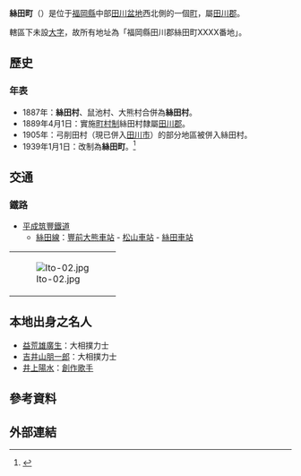 {{日本町村
| 自治體名=絲田
| 町村=町
| 圖像=[[File:Heichiku_Buzen_Okuma_Station_2.jpg|240px]]
| 圖像說明=[[豐前大熊站|豐前大熊站]]
| 町村章=
| 日文原名=糸田町
| 平假名=いとだまち
| 羅馬字拼音=Itoda-machi
| 都道府縣=福岡縣
| 支廳=
| 郡=田川郡
| 編號=40604-0
| 面積=8.04
| 邊界未定=有
| 人口=9,682
| 統計時間=2010年3月1日
| 自治體=[[田川市|田川市]]、[[福智町|福智町]]、[[飯塚市|飯塚市]]
| 樹=[[銀杏|銀杏]]、[[茶梅|茶梅]]
| 花=[[菊花|菊花]]
| 鳥=
| 其他象徵物=
| 其他象徵=
| 議員數=14
| 郵遞區號=821-1392
| 所在地=田川郡絲田町1975番地1<br>[[File:Itoda_town_office.jpg|210px]]
| 電話號碼=947-26-1231
| 外部連結=http://www.town.itoda.lg.jp/
| 經度=
| 緯度=
| 地圖=[[File:Itoda_in_Fukuoka_Prefecture.png|250px]]
| 註記=人口：[http://www.pref.fukuoka.lg.jp/dataweb/search-1-10041.html 福岡縣官方網頁]
}}
'''絲田町'''（{{jpn|j=糸田町|hg=いとだまち|rm=Itoda machi|f=y}}）是位于[[福岡縣|福岡縣]]中部[[田川盆地|田川盆地]]西北側的一個[[市町村|町]]，屬[[田川郡|田川郡]]。

轄區下未設[[大字_(行政區劃)|大字]]，故所有地址為「福岡縣田川郡絲田町XXXX番地」。

==歷史==
===年表===
* 1887年：'''絲田村'''、鼠池村、大熊村合併為'''絲田村'''。
* 1889年4月1日：實施[[町村制|町村制]]絲田村隸屬[[田川郡|田川郡]]。
* 1905年：弓削田村（現已併入[[田川市|田川市]]）的部分地區被併入絲田村。
* 1939年1月1日：改制為'''絲田町'''。<ref>{{cite web|publisher=糸田町公所|title=町の歴史|url=http://www.town.itoda.lg.jp/info/history.html|date=|accessdate=2010-04-21|language=ja|deadurl=yes|archiveurl=https://www.webcitation.org/67VLeMXhb?url=http://www.town.itoda.lg.jp/info/history.html|archivedate=2012-05-08}}</ref>

==交通==
=== 鐵路 ===
* [[平成筑豐鐵道|平成筑豐鐵道]]
** [[絲田線|絲田線]]：[[豐前大熊車站|豐前大熊車站]] - [[松山車站_(福岡縣)|松山車站]] - [[絲田車站|絲田車站]]

{| border="0" 
|- 
| [[File:Ito-02.jpg|thumb]] 
|}

==本地出身之名人==
* [[益荒雄廣生|益荒雄廣生]]：大相撲力士
* [[吉井山朋一郎|吉井山朋一郎]]：大相撲力士
* [[井上陽水|井上陽水]]：[[創作歌手|創作歌手]]

== 參考資料 ==
{{Reflist}}

==外部連結==
{{commons category|Itoda, Fukuoka}}

{{福岡縣}}{{Authority control}}